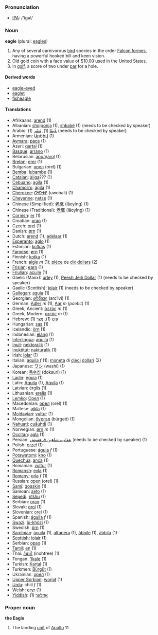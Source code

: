 === Pronunciation ===
*[[w:IPA|IPA]]: /'igəl/

=== Noun ===
'''eagle''' (plural: [[eagles]])

# Any of several carnivorous [[bird]] species in the order [[Falconiformes]], having a powerful hooked bill and keen vision.
# Old gold coin with a face value of $10.00 used in the United States.
# In [[golf]], a score of two under [[par]] for a hole.

==== Derived words ====
* [[eagle-eyed]]
* [[eaglet]]
* [[fisheagle]]

==== Translations ====
*Afrikaans: [[arend]] (1)
*Albanian: [[shqiponja]] (1), [[shkabë]] (1) (needs to be checked by speaker)
*Arabic: [[عُبقَا]] (1), [[نَسْر]] (1) (needs to be checked by speaker)
*Armenian: [[Արծիվ]] (1)
*[[Aymara]]: [[paca]] (1)
*Azeri: [[qartal]] (1)
*[[Basque]]: [[arrano]] (1)
*Belarusian: [[арол]]/[[aroł]] (1)
*[[Breton]]: [[erer]] (1)
*Bulgarian: [[орел]] (orel) (1)
*[[Bemba]]: [[lubambe]] (1)
*[[Catalan]]: [[àliga]]??? (1)
*[[Cebuano]]: [[agila]] (1)
*[[Chamorro]]: [[ágila]] (1)
*[[Cherokee]]: [[ᎤᏬᎭᎵ]] (uwohali) (1)
*[[Cheyenne]]: [[netse]] (1)
*Chinese (Simplified): [[老鹰]] (lǎoyīng) (1)
*Chinese (Traditional): [[老鷹]] (lǎoyīng) (1)
*[[Cornish]]: [[er]] (1)
*Croatian: [[orao]] (1)
*Czech: [[orel]] (1)
*Danish: [[ørn]] (1)
*Dutch: [[arend]] (1), [[adelaar]] (1)
*[[Esperanto]]: [[aglo]] (1)
*Estonian: [[kotkas]] (1)
*[[Faroese]]: [[ørn]] (1)
*Finnish: [[kotka]] (1)
*French: [[aigle]] ''m'' (1); [[pièce]] de [[dix]] [[dollar]]s (2)
*[[Frisian]]: [[earn]] (1)
*[[Friulian]]: [[acuile]] (1)
*Gaelic (Manx): [[urley]] (1), [[Peesh Jeih Dollar]] (1) (needs to be checked by speaker)
*Gaelic (Scottish): [[iolair]] (1) (needs to be checked by speaker)
*[[Gallegan]]: [[aguia]] (1)
*Georgian: [[არწივი]] (arc’ivi) (1)
*German: [[Adler]] ''m'' (1), [[Aar]] ''m'' (''poetic'') (1)
*Greek, Ancient: [[ἀετός]] ''m'' (1)
*Greek, Modern: [[αετός]] ''m'' (1)
*Hebrew: [[עיט]] (1), [[נשר]] (1)
*Hungarian: [[sas]] (1)
*Icelandic: [[örn]] (1)
*Indonesian: [[elang]] (1)
*[[Interlingua]]: [[aquila]] (1)
*[[Inuit]]: [[nektoralik]] (1)
*[[Inuktitut]]: [[nakturalik]] (1)
*Irish: [[iolar]] (1)
*Italian: [[aquila]] ''f'' (1); [[moneta]] di [[dieci]] [[dollaro|dollari]] (2)
*Japanese: [[ワシ]] (washi) (1)
*Korean: [[독수리]] (doksuri) (1)
*[[Ladin]]: [[eguia]] (1)
*Latin: [[Aquila]] (1), [[Aqvila]] (1)
*Latvian: [[ērglis]] (1)
*Lithuanian: [[erelis]] (1)
*[[Lemko]]: [[Орел]]  (1)
*Macedonian: [[орел]] (orel) (1)
*Maltese: [[ajkla]] (1)
*[[Moldavian]]: [[vultur]] (1)
*Mongolian: [[бүргэд]] (bürged) (1)
*[[Nahuatl]]: [[cuāuhtli]] (1)
*Norwegian: [[ørn]] ''m'' (1)
*[[Occitan]]: [[agla]] (1)
*Persian: [[عقاب‌، شاهين‌ قرهقوش]] (needs to be checked by speaker) (1)
*Polish: [[orzeł]] (1)
*Portuguese: [[águia]] ''f'' (1)
*[[Potawatomi]]: [[kno]] (1)
*[[Quechua]]: [[anca]] (1)
*Romanian: [[vultur]] (1)
*[[Romansh]]: [[evla]] (1)
*[[Romany]]: [[orla]] ''f'' (1)
*Russian: [[орел]] (orel) (1)
*[[Sami]]: [[goaskin]] (1)
*Samoan: [[aeto]] (1)
*[[Sepedi]]: [[ntšhu]] (1)
*Serbian: [[orao]] (1)
*Slovak: [[orol]] (1)
*Slovenian: [[orel]] (1)
*Spanish: [[águila]] ''f'' (1)
*[[Swazi]]: [[lú-khôzi]] (1)
*Swedish: [[örn]] (1)
*[[Sardinian]]: [[àcuila]] (1), [[altanera]] (1), [[àbbile]] (1), [[àbbila]] (1)
*[[Scottish]]: [[iolair]] (1)
*Serbian: [[орао]] (1)
*[[Tamil]]: [[en]] (1)
*Thai: [[อินทรี]] (inohtree) (1)
*Tongan: [['Ikale]] (1)
*Turkish: [[Kartal]] (1)
*Turkmen: [[Bürgüt]] (1)
*Ukrainian: [[орел]] (1)
*[[Upper Sorbian]]: [[worjoł]] (1)
*[[Urdu]]: chiil ''f'' (1)
*Welsh: [[eryr]] (1)
*[[Yiddish]]: [[אָדלער]] (1)

===Proper noun===

'''the Eagle'''

# The landing [[unit]] of [[Apollo]] 11